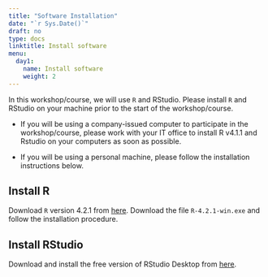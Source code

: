 ```yaml
---
title: "Software Installation"
date: "`r Sys.Date()`"
draft: no
type: docs
linktitle: Install software
menu:
  day1:
    name: Install software
    weight: 2
---
```


In this workshop/course, we will use `R` and RStudio. Please install `R` and RStudio on your machine prior to the start of the workshop/course.

- If you will be using a company-issued computer to participate in the workshop/course, please work with your IT office to install R v4.1.1 and Rstudio on your computers as soon as possible. 

- If you will be using a personal machine, please follow the installation instructions below.

## Install R

Download `R` version 4.2.1 from [here](https://cran.r-project.org/bin/windows/base/old/4.2.1/). Download the file `R-4.2.1-win.exe` and follow the installation procedure.

## Install RStudio

Download and install the free version of RStudio Desktop from [here](https://rstudio.com/products/rstudio/download/#download).
